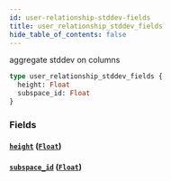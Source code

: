 ```yaml
---
id: user-relationship-stddev-fields
title: user_relationship_stddev_fields
hide_table_of_contents: false
---
```


aggregate stddev on columns

```graphql
type user_relationship_stddev_fields {
  height: Float
  subspace_id: Float
}
```

### Fields

#### [`height`](#) ([`Float`](/07-graphql/scalars/float))

#### [`subspace_id`](#) ([`Float`](/07-graphql/scalars/float))
